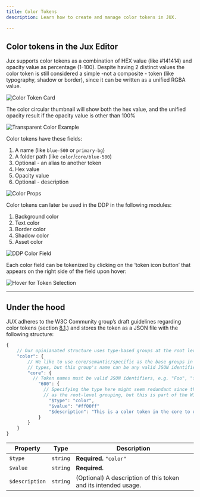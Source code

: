 ```yaml
---
title: Color Tokens
description: Learn how to create and manage color tokens in JUX.

---
```


## Color tokens in the Jux Editor

Jux supports color tokens as a combination of HEX value (like #141414) and opacity value as percentage (1-100). Despite having 2 distinct values the color token is still considered a simple -not a composite - token (like typography, shadow or border), since it can be written as a unified RGBA value.

<Image src={colorTokenCard} alt="Color Token Card" />

The color circular thumbnail will show both the hex value, and the unified opacity result if the opacity value is other than 100%

<Image src={transparentColorExample} alt="Transparent Color Example" />

Color tokens have these fields:

1. A name (like `blue-500` or `primary-bg`)
2. A folder path (like `color`/`core/blue-500`)
3. Optional - an alias to another token
4. Hex value
5. Opacity value
6. Optional - description

<Image src={colorProps} alt="Color Props" />

Color tokens can later be used in the DDP in the following modules:

1. Background color 
2. Text color
3. Border color
4. Shadow color
5. Asset color

<Image src={ddpColorField} alt="DDP Color Field" />

Each color field can be tokenized by clicking on the ‘token icon button’ that appears on the right side of the field upon hover:

<Image src={hoverForTokenSelection} alt="Hover for Token Selection" />

<hr />

## Under the hood

JUX adheres to the W3C Community group’s draft guidelines regarding color tokens (section [8.1](https://design-tokens.github.io/community-group/format/#color).) and stores the token as a JSON file with the following structure:

```jsx
{
	// Our opinianated structure uses type-based groups at the root level
	"color": {
		// We like to use core/semantic/specific as the base groups in all token
		// types, but this group's name can be any valid JSON identifier
		"core": {
		  // Token names must be valid JSON identifiers, e.g. "Foo", "foo_0", "600"
			"600": {
			  // Specifying the type here might seem redundant since the type is used
			  // as the root-level grouping, but this is part of the W3C group's specs
				"$type": "color",
				"$value": "#ff00ff"
				"$description": "This is a color token in the core to use in brand"
			}
		}
	}
}
```

| **Property** | **Type** | **Description** |
| --- | --- | --- |
| `$type` | `string` | **Required.** `"color"` |
| `$value` | `string` | **Required.**  |
| `$description` | `string` | (Optional) A description of this token and its intended usage. |
